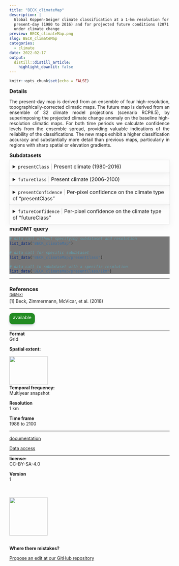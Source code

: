 ```yaml
---
title: "BECK_climateMap"
description: |
  Global Koppen-Geiger climate classification at a 1-km resolution for the 
  present-day (1980 to 2016) and for projected future conditions (2071 to 2100) 
  under climate change
preview: BECK_climateMap.png
slug: BECK_climateMap
categories:
  - climate
date: 2022-02-17
output:
  distill::distill_article:
    highlight_downlit: false
---
```

  
```r
knitr::opts_chunk$set(echo = FALSE)
```

<div style="width=80%;margin-top:0;margin-bottom:0;">
<h3 style="margin-top:5;margin-bottom:5;">Details</h3>
<p align="justify">
The present-day map is derived from an ensemble of four high-resolution, topographically-corrected climatic maps. The future map is derived from an ensemble of 32 climate model projections (scenario RCP8.5), by superimposing the projected climate change anomaly on the baseline high-resolution climatic maps. For both time periods we calculate confidence levels from the ensemble spread, providing valuable indications of the reliability of the classifications. The new maps exhibit a higher classification accuracy and substantially more detail than previous maps, particularly in regions with sharp spatial or elevation gradients.
</p>

<h3 style="margin-top:5;margin-bottom:5;">Subdatasets</h3>
<details style='cursor:pointer;border:none;box-shadow: rgba(0, 0, 0, 0.05) 0px 6px 24px 0px, rgba(0, 0, 0, 0.08) 0px 0px 0px 1px;padding:10px;margin:0;'>
<summary style="font-size:16px;">`presentClass`<span style="color:#C8C8C8;"> | </span>Present climate (1980-2016)</summary>
<hr style="margin-top:0;margin-bottom:20px;">
|content|description|
|-------|-----------|
|1|Tropical, rainforest (Af)|
|2|Tropical, monsoon (Am)|
|3|Tropical, savannah (Aw)|
|4|Arid, desert, hot (BWh)|
|5|Arid, desert, cold (BWk)|
|6|Arid, steppe, hot (BSh)|
|7|Arid, steppe, cold (BSk)|
|8|Temperate, dry summer, hot summer (Csa)|
|9|Temperate, dry summer, warm summer (Csb)|
|10|Temperate, dry summer, cold summer (Csc)|
|11|Temperate, dry winter, hot summer (Cwa)|
|12|Temperate, dry winter, warm summer (Cwb)|
|13|Temperate, dry winter, cold summer (Cwc)|
|14|Temperate, no dry season, hot summer (Cfa)|
|15|Temperate, no dry season, warm summer (Cfb)|
|16|Temperate, no dry season, cold summer (Cfc)|
|17|Cold, dry summer, hot summer (Dsa)|
|18|Cold, dry summer, warm summer (Dsb)|
|19|Cold, dry summer, cold summer (Dsc)|
|20|Cold, dry summer, very cold winter (Dsd)|
|21|Cold, dry winter, hot summer (Dwa)|
|22|Cold, dry winter, warm summer (Dwb)|
|23|Cold, dry winter, cold summer (Dwc)|
|24|Cold, dry winter, very cold winter (Dwd)|
|25|Cold, no dry season, hot summer (Dfa)|
|26|Cold, no dry season, warm summer (Dfb)|
|27|Cold, no dry season, cold summer (Dfc)|
|28|Cold, no dry season, very cold winter (Dfd)|
|29|Polar, tundra (ET)|
|30|Polar, frost (EF)|
</details>
<details style='cursor:pointer;border:none;box-shadow: rgba(0, 0, 0, 0.05) 0px 6px 24px 0px, rgba(0, 0, 0, 0.08) 0px 0px 0px 1px;padding:10px;margin:0;'>
<summary style="font-size:16px;">`futureClass`<span style="color:#C8C8C8;"> | </span>Present climate (2006-2100)</summary>
<hr style="margin-top:0;margin-bottom:20px;">
|content|description|
|-------|-----------|
|1|Tropical, rainforest (Af)|
|2|Tropical, monsoon (Am)|
|3|Tropical, savannah (Aw)|
|4|Arid, desert, hot (BWh)|
|5|Arid, desert, cold (BWk)|
|6|Arid, steppe, hot (BSh)|
|7|Arid, steppe, cold (BSk)|
|8|Temperate, dry summer, hot summer (Csa)|
|9|Temperate, dry summer, warm summer (Csb)|
|10|Temperate, dry summer, cold summer (Csc)|
|11|Temperate, dry winter, hot summer (Cwa)|
|12|Temperate, dry winter, warm summer (Cwb)|
|13|Temperate, dry winter, cold summer (Cwc)|
|14|Temperate, no dry season, hot summer (Cfa)|
|15|Temperate, no dry season, warm summer (Cfb)|
|16|Temperate, no dry season, cold summer (Cfc)|
|17|Cold, dry summer, hot summer (Dsa)|
|18|Cold, dry summer, warm summer (Dsb)|
|19|Cold, dry summer, cold summer (Dsc)|
|20|Cold, dry summer, very cold winter (Dsd)|
|21|Cold, dry winter, hot summer (Dwa)|
|22|Cold, dry winter, warm summer (Dwb)|
|23|Cold, dry winter, cold summer (Dwc)|
|24|Cold, dry winter, very cold winter (Dwd)|
|25|Cold, no dry season, hot summer (Dfa)|
|26|Cold, no dry season, warm summer (Dfb)|
|27|Cold, no dry season, cold summer (Dfc)|
|28|Cold, no dry season, very cold winter (Dfd)|
|29|Polar, tundra (ET)|
|30|Polar, frost (EF)|
</details>
<details style='cursor:pointer;border:none;box-shadow: rgba(0, 0, 0, 0.05) 0px 6px 24px 0px, rgba(0, 0, 0, 0.08) 0px 0px 0px 1px;padding:10px;margin:0;'>
<summary style="font-size:16px;">`presentConfidence`<span style="color:#C8C8C8;"> | </span>Per-pixel confidence on the climate type of "presentClass"</summary>
<hr style="margin-top:0;margin-bottom:20px;">
|content|description|
|-------|-----------|
|value_range|0...100|
</details>
<details style='cursor:pointer;border:none;box-shadow: rgba(0, 0, 0, 0.05) 0px 6px 24px 0px, rgba(0, 0, 0, 0.08) 0px 0px 0px 1px;padding:10px;margin:0;'>
<summary style="font-size:16px;">`futureConfidence`<span style="color:#C8C8C8;"> | </span>Per-pixel confidence on the climate type of "futureClass"</summary>
<hr style="margin-top:0;margin-bottom:20px;">
|content|description|
|-------|-----------|
|value_range|0...100|
</details>
<h3 style="margin-top:5;margin-bottom:5;">masDMT query</h3>
<div style="width=80%;margin-top:5;margin-bottom:5;background-color:#777777;">
```r
# data call without specifying subdataset and resolution
list_data("BECK_climateMap")

# data call for specific subdataset 
list_data("BECK_climateMap/presentClass")

# data call to subdataset with a specific resolution
list_data("BECK_climateMap/presentClass/1km")
```
</div>
<hr style="margin-top:0;margin-bottom:0;">
<h3 style="margin-bottom:0;">References</h3>
<p style='margin-top:0;margin-bottom:5;'>
             <a target='_blank' href='https://raw.githubusercontent.com/data-catalog/main/_posts/BECK_climateMap/BECK_climateMap.bib' download='BECK_climateMap/BECK_climateMap.bibtex'><small>(bibtex)</small></a></p>
[1] Beck, Zimmermann, McVicar, et al. (2018)
<hr>
</div>

<aside>
<p style="padding:5px;margin-top:0;margin-bottom:20px;border-radius:10px;text-align:center;background:#228B22;color:#ffffff;height:25px;width:70px;box-shadow: rgba(9, 30, 66, 0.25) 0px 4px 8px -2px, rgba(9, 30, 66, 0.08) 0px 0px 0px 1px;">available</p>
<hr style="margin-top:0;margin-bottom:0;">
<p style="margin-top:0;margin-bottom:0;">**Format**</p>
<p style="margin-top:0;">Grid</p>
<p style="margin-top:0;">**Spatial extent:**</p>
<img src="BECK_climateMap_extent.png" width=120, height=90>
<p style="margin-top:0;margin-bottom:0;">**Temporal frequency:**</p>
<p style="margin-top:0;">Multiyear snapshot</p>
<p style="margin-top:0;margin-bottom:0;">**Resolution**</p>
<p style="margin-top:0;">1 km</p>
<p style="margin-top:0;margin-bottom:0;">**Time frame**</p>
<p style="margin-top:0;">1986 to 2100</p>
<hr style="margin-top:0;margin-bottom:0;">
<p><p style='margin-top:0;margin-bottom:0;'><a style='margin:0;padding:0;' href='https://www.nature.com/articles/sdata2018214'>documentation</a></p></p>
<p><p style='margin-top:0;margin-bottom:0;'><a style='margin:0;padding:0;' href='http://www.gloh2o.org/koppen/'>Data access</a></p></p>
<hr style="margin-top:0;margin-bottom:0;">
<p style="margin-top:0;margin-bottom:0;">**license:**</p>
<p style="margin-top:0;">CC-BY-SA-4.0</p>
<p style="margin-top:0;margin-bottom:0;">**Version**</p>
<p style="margin-top:0;">1</p>
<br>
<br>
<img src="https://raw.githubusercontent.com/macroecology-society/masDMT/master/docs/sidebar_credits.png" width="120;">
<br>
<br>
<p style="margin-bottom:0;padding:0;">**Where there  mistakes?**</p>
<p><a href='https://github.com/macroecology-society/data-catalog/tree/main/_posts/BECK_climateMap/BECK_climateMap.yml'>Propose an edit at our GitHub repository</a></p>
</aside>
